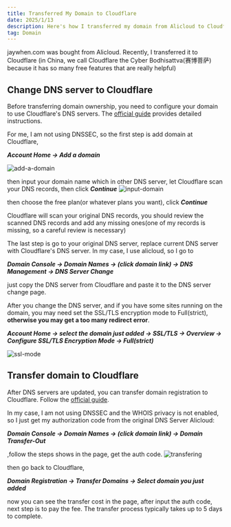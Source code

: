 ```yaml
---
title: Transferred My Domain to Cloudflare
date: 2025/1/13
description: Here's how I transferred my domain from Alicloud to Cloudflare.
tag: Domain
---
```


jaywhen.com was bought from Alicloud. Recently, I transferred it to Cloudflare (in China, we call Cloudflare the Cyber Bodhisattva(赛博菩萨) because it has so many free features that are really helpful)

## Change DNS server to Cloudflare
Before transferring domain ownership, you need to configure your domain to use Cloudflare's DNS servers. 
The [official guide](https://developers.Cloudflare.com/dns/zone-setups/full-setup/setup/) provides detailed instructions.

For me, I am not using DNSSEC, so the first step is add domain at Cloudflare, 

***Account Home -> Add a domain***

![add-a-domain](../../public/transfer-domain2cloudflare/add-a-domain.png)

then input your domain name which in other DNS server, let Cloudflare scan your DNS records, then click ***Continue***
![input-domain](../../public/transfer-domain2cloudflare/input-domain.png)

then choose the free plan(or whatever plans you want), click ***Continue***

Cloudflare will scan your original DNS records, you should review the scanned DNS records and add any missing ones(one of my records is missing, so a careful review is necessary)

The last step is go to your original DNS server, replace current DNS server with Cloudflare's DNS server.
In my case, I use alicloud, so I go to 

***Domain Console -> Domain Names -> (click domain link) -> DNS Management -> DNS Server Change***

just copy the DNS server from Cloudflare and paste it to the DNS server change page.

After you change the DNS server, and if you have some sites running on the domain, you may need set the SSL/TLS encryption mode to Full(strict), **otherwise you may get a too many redirect error**.

***Account Home -> select the domain just added -> SSL/TLS -> Overview -> Configure SSL/TLS Encryption Mode -> Full(strict)***

![ssl-mode](../../public/transfer-domain2cloudflare/ssl-mode.png)


## Transfer domain to Cloudflare
After DNS servers are updated, you can transfer domain registration to Cloudflare. Follow the [official guide](https://developers.Cloudflare.com/registrar/get-started/transfer-domain-to-Cloudflare/).

In my case, I am not using DNSSEC and the WHOIS privacy is not enabled, so I just get my authorization code from the original DNS Server
Alicloud: 

***Domain Console -> Domain Names -> (click domain link) -> Domain Transfer-Out***

,follow the steps shows in the page, get the auth code.
![transfering](../../public/transfer-domain2cloudflare/ali-tranfering.png)

then go back to Cloudflare, 

***Domain Registration -> Transfer Domains -> Select domain you just added***

now you can see the transfer cost in the page, after input the auth code, next step is to pay the fee. The transfer process typically takes up to 5 days to complete.

